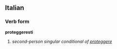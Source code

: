 ==Italian==
===Verb form===
'''proteggeresti'''

# ''second-person singular conditional of [[proteggere]]''